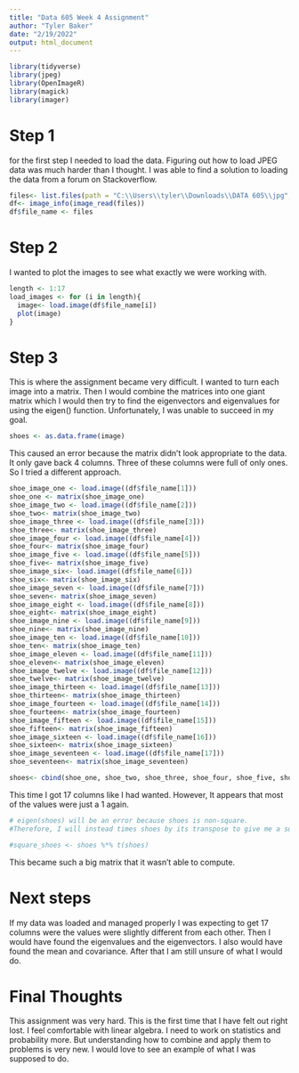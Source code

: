 ---
title: "Data 605 Week 4 Assignment"
author: "Tyler Baker"
date: "2/19/2022"
output: html_document
---

```{r}
library(tidyverse)
library(jpeg)
library(OpenImageR)
library(magick)
library(imager)
```

# Step 1 

for the first step I needed to load the data. Figuring out how to load JPEG data was much harder than I thought. I was able to find a solution to loading the data from a forum on Stackoverflow.
```{r}
files<- list.files(path = "C:\\Users\\tyler\\Downloads\\DATA 605\\jpg", pattern = ".jpg", full.names = TRUE)
df<- image_info(image_read(files))
df$file_name <- files
```

# Step 2

I wanted to plot the images to see what exactly we were working with.
```{r}
length <- 1:17
load_images <- for (i in length){
  image<- load.image(df$file_name[i])
  plot(image)
}
```

# Step 3

This is where the assignment became very difficult. I wanted to turn each image into a matrix. Then I would combine the matrices into one giant matrix which I would then try to find the eigenvectors and eigenvalues for using the eigen() function. Unfortunately, I was unable to succeed in my goal. 

```{r}
shoes <- as.data.frame(image)
```
This caused an error because the matrix didn't look appropriate to the data. It only gave back 4 columns. Three of these columns were full of only ones. So I tried a different approach.

```{r}
shoe_image_one <- load.image((df$file_name[1]))
shoe_one <- matrix(shoe_image_one)
shoe_image_two <- load.image((df$file_name[2]))
shoe_two<- matrix(shoe_image_two)
shoe_image_three <- load.image((df$file_name[3]))
shoe_three<- matrix(shoe_image_three)
shoe_image_four <- load.image((df$file_name[4]))
shoe_four<- matrix(shoe_image_four)
shoe_image_five <- load.image((df$file_name[5]))
shoe_five<- matrix(shoe_image_five)
shoe_image_six<- load.image((df$file_name[6]))
shoe_six<- matrix(shoe_image_six)
shoe_image_seven <- load.image((df$file_name[7]))
shoe_seven<- matrix(shoe_image_seven)
shoe_image_eight <- load.image((df$file_name[8]))
shoe_eight<- matrix(shoe_image_eight)
shoe_image_nine <- load.image((df$file_name[9]))
shoe_nine<- matrix(shoe_image_nine)
shoe_image_ten <- load.image((df$file_name[10]))
shoe_ten<- matrix(shoe_image_ten)
shoe_image_eleven <- load.image((df$file_name[11]))
shoe_eleven<- matrix(shoe_image_eleven)
shoe_image_twelve <- load.image((df$file_name[12]))
shoe_twelve<- matrix(shoe_image_twelve)
shoe_image_thirteen <- load.image((df$file_name[13]))
shoe_thirteen<- matrix(shoe_image_thirteen)
shoe_image_fourteen <- load.image((df$file_name[14]))
shoe_fourteen<- matrix(shoe_image_fourteen)
shoe_image_fifteen <- load.image((df$file_name[15]))
shoe_fifteen<- matrix(shoe_image_fifteen)
shoe_image_sixteen <- load.image((df$file_name[16]))
shoe_sixteen<- matrix(shoe_image_sixteen)
shoe_image_seventeen <- load.image((df$file_name[17]))
shoe_seventeen<- matrix(shoe_image_seventeen)

shoes<- cbind(shoe_one, shoe_two, shoe_three, shoe_four, shoe_five, shoe_six, shoe_seven, shoe_eight, shoe_nine, shoe_ten, shoe_eleven, shoe_twelve, shoe_thirteen, shoe_fourteen, shoe_fifteen, shoe_sixteen, shoe_seventeen)
```
This time I got 17 columns like I had wanted. However, It appears that most of the values were just a 1 again. 

```{r}
# eigen(shoes) will be an error because shoes is non-square.
#Therefore, I will instead times shoes by its transpose to give me a square matrix.

#square_shoes <- shoes %*% t(shoes)
```
This became such a big matrix that it wasn't able to compute.

# Next steps

If my data was loaded and managed properly I was expecting to get 17 columns were the values were slightly different from each other. Then I would have found the eigenvalues and the eigenvectors. I also would have found the mean and covariance. After that I am still unsure of what I would do. 

# Final Thoughts

This assignment was very hard. This is the first time that I have felt out right lost. I feel comfortable with linear algebra. I need to work on statistics and probability more. But understanding how to combine and apply them to problems is very new. I would love to see an example of what I was supposed to do.
